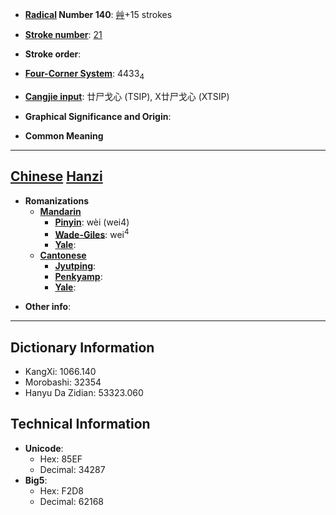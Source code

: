 * '''[[Wiktionary:Chinese radical index| Radical]] Number 140''': [[Wiktionary:Chinese radical index 艸|艸]]+15 strokes

* '''[[Wiktionary:Chinese total strokes index|Stroke number]]''': [[Wiktionary:Chinese total strokes index 21|21]]

* '''Stroke order''': 

* '''[[Wiktionary:Chinese four corner index|Four-Corner System]]''': 4433<sub>4</sub>

* '''[[Wiktionary:Chinese Cangjie index|Cangjie input]]''': 廿尸戈心 (TSIP), X廿尸戈心 (XTSIP)

* '''Graphical Significance and Origin''': 

* '''Common Meaning'''

----

== [[Chinese]] [[Hanzi]] ==

* '''Romanizations'''
** '''[[Mandarin]]'''
*** '''[[Pinyin]]''': wèi (wei4)
*** '''[[Wade-Giles]]''': wei<sup>4</sup>
*** '''[[Yale]]''': 
** '''[[Cantonese]]'''
*** '''[[Jyutping]]''':
*** '''[[Penkyamp]]''': 
*** '''[[Yale]]''': 

* '''Other info''': 

----

== Dictionary Information ==

* KangXi: 1066.140
* Morobashi: 32354
* Hanyu Da Zidian: 53323.060

== Technical Information ==

* '''Unicode''':
** Hex: 85EF
** Decimal: 34287
* '''Big5''':
** Hex: F2D8
** Decimal: 62168